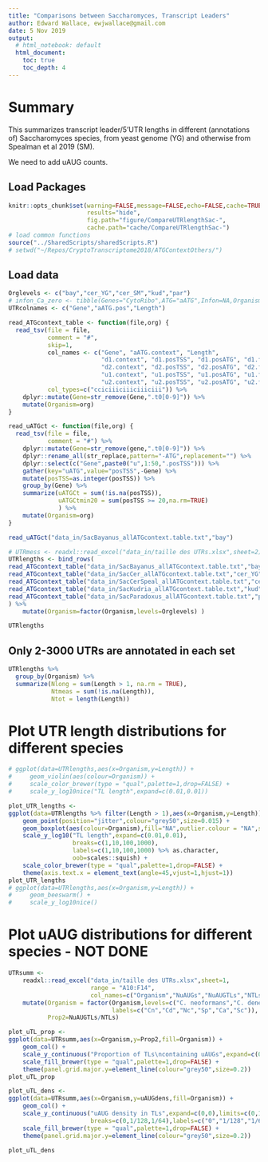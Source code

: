 ```yaml
---
title: "Comparisons between Saccharomyces, Transcript Leaders"
author: Edward Wallace, ewjwallace@gmail.com
date: 5 Nov 2019
output:
  # html_notebook: default
  html_document:
    toc: true
    toc_depth: 4
---
```


# Summary

This summarizes transcript leader/5'UTR lengths in different (annotations of) Saccharomyces species, from yeast genome (YG) and otherwise from Spealman et al 2019 (SM).

We need to add uAUG counts.
    
## Load Packages

```r
knitr::opts_chunk$set(warning=FALSE,message=FALSE,echo=FALSE,cache=TRUE,
                      results="hide",
                      fig.path="figure/CompareUTRlengthSac-",
                      cache.path="cache/CompareUTRlengthSac-")
# load common functions
source("../SharedScripts/sharedScripts.R")
# setwd("~/Repos/CryptoTranscriptome2018/ATGContextOthers/")
```

## Load data

```r
Orglevels <- c("bay","cer_YG","cer_SM","kud","par")
# infon_Ca_zero <- tibble(Genes="CytoRibo",ATG="aATG",Infon=NA,Organism="Ca")
UTRcolnames <- c("Gene","aATG.pos","Length")

read_ATGcontext_table <- function(file,org) {
  read_tsv(file = file,
           comment = "#",
           skip=1,
           col_names <- c("Gene", "aATG.context", "Length", 
                          "d1.context", "d1.posTSS", "d1.posATG", "d1.frame", 
                          "d2.context", "d2.posTSS", "d2.posATG", "d2.frame", 
                          "u1.context", "u1.posTSS", "u1.posATG", "u1.frame", 
                          "u2.context", "u2.posTSS", "u2.posATG", "u2.frame" ),
           col_types=c("cciciiiciiiciiiciii")) %>%
    dplyr::mutate(Gene=str_remove(Gene,".t0[0-9]")) %>%
    mutate(Organism=org)
}

read_uATGct <- function(file,org) {
  read_tsv(file = file,
           comment = "#") %>%
    dplyr::mutate(Gene=str_remove(gene,".t0[0-9]")) %>%
    dplyr::rename_all(str_replace,pattern="-ATG",replacement="") %>%
    dplyr::select(c("Gene",paste0("u",1:50,".posTSS"))) %>%
    gather(key="uATG",value="posTSS",-Gene) %>%
    mutate(posTSS=as.integer(posTSS)) %>%
    group_by(Gene) %>%
    summarize(uATGCt = sum(!is.na(posTSS)),
              uATGCtmin20 = sum(posTSS >= 20,na.rm=TRUE)
              ) %>%
    mutate(Organism=org)
}

read_uATGct("data_in/SacBayanus_allATGcontext.table.txt","bay")

# UTRmess <- readxl::read_excel("data_in/taille des UTRs.xlsx",sheet=2)
UTRlengths <- bind_rows(
read_ATGcontext_table("data_in/SacBayanus_allATGcontext.table.txt","bay"),
read_ATGcontext_table("data_in/SacCer_allATGcontext.table.txt","cer_YG"),
read_ATGcontext_table("data_in/SacCerSpeal_allATGcontext.table.txt","cer_SM"),
read_ATGcontext_table("data_in/SacKudria_allATGcontext.table.txt","kud"),
read_ATGcontext_table("data_in/SacParadoxus_allATGcontext.table.txt","par")
) %>%
    mutate(Organism=factor(Organism,levels=Orglevels) )

UTRlengths
```

## Only 2-3000 UTRs are annotated in each set

```r
UTRlengths %>%
  group_by(Organism) %>%
  summarize(Nlong = sum(Length > 1, na.rm = TRUE), 
            Ntmeas = sum(!is.na(Length)),
            Ntot = length(Length))
```

# Plot UTR length distributions for different species

```r

# ggplot(data=UTRlengths,aes(x=Organism,y=Length)) + 
#     geom_violin(aes(colour=Organism)) +
#     scale_color_brewer(type = "qual",palette=1,drop=FALSE) +
#     scale_y_log10nice("TL length",expand=c(0.01,0.01))

plot_UTR_lengths <- 
ggplot(data=UTRlengths %>% filter(Length > 1),aes(x=Organism,y=Length)) + 
    geom_point(position="jitter",colour="grey50",size=0.015) + 
    geom_boxplot(aes(colour=Organism),fill="NA",outlier.colour = "NA",size=0.8) +
    scale_y_log10("TL length",expand=c(0.01,0.01),
                  breaks=c(1,10,100,1000),
                  labels=c(1,10,100,1000) %>% as.character,
                  oob=scales::squish) +
    scale_color_brewer(type = "qual",palette=1,drop=FALSE) + 
    theme(axis.text.x = element_text(angle=45,vjust=1,hjust=1))
plot_UTR_lengths
# ggplot(data=UTRlengths,aes(x=Organism,y=Length)) + 
#     geom_beeswarm() +
#     scale_y_log10nice()
```


# Plot uAUG distributions for different species - NOT DONE

```r
UTRsumm <- 
    readxl::read_excel("data_in/taille des UTRs.xlsx",sheet=1,
                       range = "A10:F14",
                       col_names=c("Organism","NuAUGs","NuAUGTLs","NTLs","PropuAUGTLs","uAUGdens")) %>% 
    mutate(Organism = factor(Organism,levels=c("C. neoformans","C. deneoformans","N. crassa","S. pombe","C. albicans","S. cerevisiae"),
                             labels=c("Cn","Cd","Nc","Sp","Ca","Sc")),
           Prop2=NuAUGTLs/NTLs)

plot_uTL_prop <- 
ggplot(data=UTRsumm,aes(x=Organism,y=Prop2,fill=Organism)) + 
    geom_col() +
    scale_y_continuous("Proportion of TLs\ncontaining uAUGs",expand=c(0,0),limits=c(0,1)) +
    scale_fill_brewer(type = "qual",palette=1,drop=FALSE) +
    theme(panel.grid.major.y=element_line(colour="grey50",size=0.2))
plot_uTL_prop

plot_uTL_dens <- 
ggplot(data=UTRsumm,aes(x=Organism,y=uAUGdens,fill=Organism)) + 
    geom_col() +
    scale_y_continuous("uAUG density in TLs",expand=c(0,0),limits=c(0,1/64),
                       breaks=c(0,1/128,1/64),labels=c("0","1/128","1/64")) +
    scale_fill_brewer(type = "qual",palette=1,drop=FALSE) +
    theme(panel.grid.major.y=element_line(colour="grey50",size=0.2))

plot_uTL_dens
```




